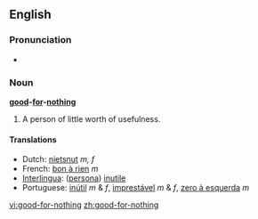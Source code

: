 ==English==

===Pronunciation===
*{{audio|en-us-good-for-nothing.ogg|Audio (US)}}


===Noun===
'''[[good]]-[[for]]-[[nothing]]'''

# A person of little worth of usefulness.

====Translations====
*Dutch: [[nietsnut]] ''m, f''
*French: [[bon à rien]] ''m''
*[[Interlingua]]: ([[persona]]) [[inutile]]
*Portuguese: [[inútil]] ''m'' & ''f'', [[imprestável]] ''m'' & ''f'', [[zero à esquerda]] ''m''

[[vi:good-for-nothing]]
[[zh:good-for-nothing]]
